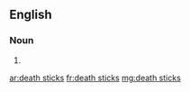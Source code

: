 ==English==

===Noun===
{{head|en|noun plural form|head=[[death]] [[stick]]s}}

# {{plural of|death stick|lang=en}}

[[ar:death sticks]]
[[fr:death sticks]]
[[mg:death sticks]]
